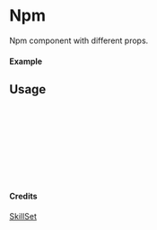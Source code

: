 
<Meta of={Npm} title="SkillSet/Npm" />

# Npm

Npm component with different props.

#### Example

<Canvas of={Npm.Primary} />

## Usage

```ts
import { Npm } from "yadl-ui";

const Example = () => {
  return (
      <Npm />
  );
};

export default Example;
```

#### Credits
[SkillSet](https://skillicons.dev)
